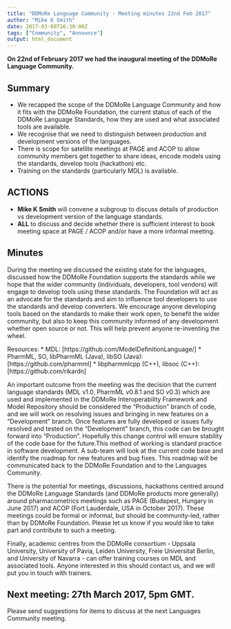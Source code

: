 ```yaml
---
title: "DDMoRe Language Community - Meeting minutes 22nd Feb 2017"
author: "Mike K Smith"
date: 2017-03-08T16:30:00Z
tags: ["Community", "Announce"]
output: html_document
---
```


**On 22nd of February 2017 we had the inaugural meeting of the DDMoRe Language 
Community.** 

## Summary
  * We recapped the scope of the DDMoRe Language Community and how it fits with 
  the DDMoRe Foundation, the current status of each of the DDMoRe Language 
  Standards, how they are used and what associated tools are available. 
  * We recognise that we need to distinguish between production and development 
  versions of the languages.
  * There is scope for satellite meetings at PAGE and ACOP to allow community
  members get together to share ideas, encode models using the standards, 
  develop tools (hackathon) etc.
  * Training on the standards (particularly MDL) is available.

## ACTIONS
  * **Mike K Smith** will convene a subgroup to discuss details of production vs
  development version of the language standards.
  * **ALL** to discuss and decide whether there is sufficient interest to book
  meeting space at PAGE / ACOP and/or have a more informal meeting.

## Minutes
During the meeting we discussed the existing state for the languages, discussed 
how the DDMoRe Foundation supports the standards while we hope that the wider 
community (individuals, developers, tool vendors) will engage to develop tools 
using these standards. The Foundation will act as an advocate for the standards
and aim to influence tool developers to use the standards and develop converters.
We encourage anyone developing tools based on the standards to make their work 
open, to benefit the wider community, but also to keep this community informed 
of any development whether open source or not. This will help prevent anyone 
re-inventing the wheel.

Resources:
  * MDL: [https://github.com/ModelDefinitionLanguage/]
  * PharmML, SO, libPharmML (Java), libSO (Java): [https://github.com/pharmml]
  * libpharmmlcpp (C++), libsoc (C++): [https://github.com/rikardn]

An important outcome from the meeting was the decision that the current 
language standards (MDL v1.0, PharmML v0.8.1 and SO v0.3) which are used and 
implemented in the DDMoRe Interoperability Framework and Model Repository 
should be considered the “Production” branch of code, and we will work on 
resolving issues and bringing in new features on a “Development” branch. Once 
features are fully developed or issues fully resolved and tested on the 
“Development” branch, this code can be brought forward into “Production”. 
Hopefully this change control will ensure stability of the code base for the 
future.This method of working is standard practice in software development. 
A sub-team will look at the current code base and identify the roadmap for new 
features and bug fixes. This roadmap will be communicated back to the DDMoRe 
Foundation and to the Languages Community.

There is the potential for meetings, discussions, hackathons centred around the 
DDMoRe Language Standards (and DDMoRe products more generally) around 
pharmacometrics meetings such as PAGE (Budapest, Hungary in June 2017) and 
ACOP (Fort Lauderdale, USA in October 2017). These meetings could be formal or 
informal, but should be community-led, rather than by DDMoRe Foundation. Please 
let us know if you would like to take part and contribute to such a meeting.

Finally, academic centres from the DDMoRe consortium - Uppsala University, 
University of Pavia, Leiden University, Freie Universitat Berlin, and University
of Navarra - can offer training courses on MDL and associated tools. Anyone 
interested in this should contact us, and we will put you in touch with trainers.

## Next meeting: 27th March 2017, 5pm GMT.
Please send suggestions for items to discuss at the next Languages Community
meeting.